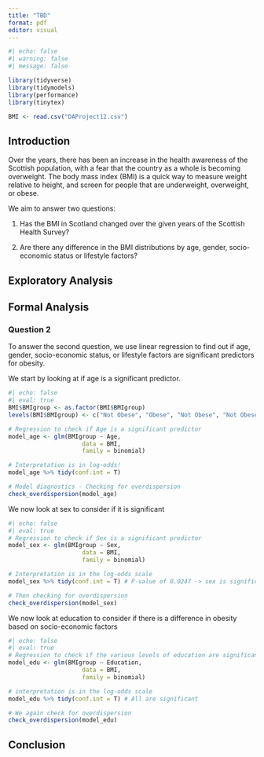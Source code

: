 ```yaml
---
title: "TBD"
format: pdf
editor: visual
---
```


```r
#| echo: false
#| warning: false
#| message: false

library(tidyverse)
library(tidymodels)
library(performance)
library(tinytex)

BMI <- read.csv("DAProject12.csv")
```

## Introduction

Over the years, there has been an increase in the health awareness of the Scottish population, with a fear that the country as a whole is becoming overweight. The body mass index (BMI) is a quick way to measure weight relative to height, and screen for people that are underweight, overweight, or obese.

We aim to answer two questions:

1.  Has the BMI in Scotland changed over the given years of the Scottish Health Survey?

2.  Are there any difference in the BMI distributions by age, gender, socio-economic status or lifestyle factors?

## Exploratory Analysis

## Formal Analysis

### Question 2

To answer the second question, we use linear regression to find out if age, gender, socio-economic status, or lifestyle factors are significant predictors for obesity.

We start by looking at if age is a significant predictor.

```r
#| echo: false
#| eval: true
BMI$BMIgroup <- as.factor(BMI$BMIgroup)
levels(BMI$BMIgroup) <- c("Not Obese", "Obese", "Not Obese", "Not Obese")

# Regression to check if Age is a significant predictor
model_age <- glm(BMIgroup ~ Age,
                     data = BMI,
                     family = binomial)

# Interpretation is in log-odds!
model_age %>% tidy(conf.int = T)

# Model diagnostics - Checking for overdispersion
check_overdispersion(model_age)
```

We now look at sex to consider if it is significant

```r
#| echo: false
#| eval: true
# Regression to check if Sex is a significant predictor
model_sex <- glm(BMIgroup ~ Sex,
                     data = BMI,
                     family = binomial)

# Interpretation is in the log-odds scale
model_sex %>% tidy(conf.int = T) # P-value of 0.0247 -> sex is significant

# Then checking for overdispersion
check_overdispersion(model_sex)
```

We now look at education to consider if there is a difference in obesity based on socio-economic factors

```r
#| echo: false
#| eval: true
# Regression to check if the various levels of education are significant as predictors
model_edu <- glm(BMIgroup ~ Education,
                     data = BMI,
                     family = binomial)

# interpretation is in the log-odds scale
model_edu %>% tidy(conf.int = T) # All are significant

# We again check for overdispersion
check_overdispersion(model_edu)
```

## Conclusion
